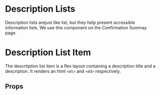 
<Meta
  title="Components/Description Lists"
  component={DescriptionListItem}
  decorators={[ThemeDecorator]}
/>

# Description Lists

Description lists arejust like list, but they help present accessible information lists. We use this component on the Confirmation Summay page.

<Preview>
  <Story name="Description Lists">
    <Stack as="dl" spacing={4}>
      <DescriptionListItem
        descriptionTitle="confirmationPage.howDidItStart.phone"
        description="123 456-7890"
      />
      <DescriptionListItem
        descriptionTitle="confirmationPage.howDidItStart.whenDidItStart"
        description="123 456-7890"
      />
      <DescriptionListItem
        descriptionTitle="confirmationPage.howDidItStart.howManyTimes"
        description="123 456-7890"
      />
    </Stack>
  </Story>
</Preview>

# Description List Item

The descrtiption list item is a flex layout containing a description title and a description. It renders an html `<dt>` and `<dd>` respectively.

<Preview>
  <Story name="Description List Item">
    <DescriptionListItem
      descriptionTitle="confirmationPage.howDidItStart.phone"
      description="123 456-7890"
    />
  </Story>
</Preview>

## Props

<Props of={DescriptionListItem} />
